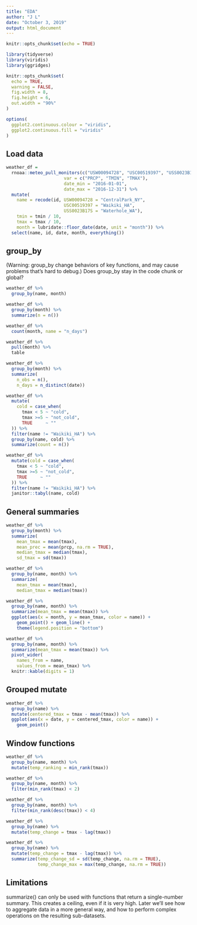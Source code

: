 ```yaml
---
title: "EDA"
author: "J L"
date: "October 3, 2019"
output: html_document
---
```


```r
knitr::opts_chunk$set(echo = TRUE)

library(tidyverse)
library(viridis)
library(ggridges)

knitr::opts_chunk$set(
  echo = TRUE,
  warning = FALSE,
  fig.width = 8,
  fig.height = 6,
  out.width = "90%"
)

options(
  ggplot2.continuous.colour = "viridis",
  ggplot2.continuous.fill = "viridis"
)
```

## Load data

```r
weather_df = 
  rnoaa::meteo_pull_monitors(c("USW00094728", "USC00519397", "USS0023B17S"),
                      var = c("PRCP", "TMIN", "TMAX"), 
                      date_min = "2016-01-01",
                      date_max = "2016-12-31") %>%
  mutate(
    name = recode(id, USW00094728 = "CentralPark_NY", 
                      USC00519397 = "Waikiki_HA",
                      USS0023B17S = "Waterhole_WA"),
    tmin = tmin / 10,
    tmax = tmax / 10,
    month = lubridate::floor_date(date, unit = "month")) %>%
  select(name, id, date, month, everything())
```

## group_by
(Warning: group_by change behaviors of key functions, and may cause problems that's hard to debug.)
Does group_by stay in the code chunk or global?


```r
weather_df %>%
  group_by(name, month)
```

```r
weather_df %>%
  group_by(month) %>%
  summarize(n = n())
```

```r
weather_df %>%
  count(month, name = "n_days")
```

```r
weather_df %>%
  pull(month) %>% 
  table
```

```r
weather_df %>%
  group_by(month) %>%
  summarize(
    n_obs = n(),
    n_days = n_distinct(date))
```

```r
weather_df %>% 
  mutate(
    cold = case_when(
      tmax < 5 ~ "cold",
      tmax >=5 ~ "not_cold",
      TRUE     ~ ""
  )) %>% 
  filter(name != "Waikiki_HA") %>% 
  group_by(name, cold) %>% 
  summarize(count = n())
```

```r
weather_df %>% 
  mutate(cold = case_when(
    tmax < 5 ~ "cold",
    tmax >=5 ~ "not_cold",
    TRUE     ~ ""
  )) %>% 
  filter(name != "Waikiki_HA") %>% 
  janitor::tabyl(name, cold)
```

## General summaries

```r
weather_df %>%
  group_by(month) %>%
  summarize(
    mean_tmax = mean(tmax),
    mean_prec = mean(prcp, na.rm = TRUE),
    median_tmax = median(tmax),
    sd_tmax = sd(tmax))
```

```r
weather_df %>%
  group_by(name, month) %>%
  summarize(
    mean_tmax = mean(tmax),
    median_tmax = median(tmax))
```

```r
weather_df %>%
  group_by(name, month) %>%
  summarize(mean_tmax = mean(tmax)) %>%
  ggplot(aes(x = month, y = mean_tmax, color = name)) + 
    geom_point() + geom_line() + 
    theme(legend.position = "bottom")
```

```r
weather_df %>%
  group_by(name, month) %>%
  summarize(mean_tmax = mean(tmax)) %>% 
  pivot_wider(
    names_from = name,
    values_from = mean_tmax) %>% 
  knitr::kable(digits = 1)
```

## Grouped mutate

```r
weather_df %>%
  group_by(name) %>%
  mutate(centered_tmax = tmax - mean(tmax)) %>% 
  ggplot(aes(x = date, y = centered_tmax, color = name)) + 
    geom_point() 
```

## Window functions

```r
weather_df %>%
  group_by(name, month) %>%
  mutate(temp_ranking = min_rank(tmax))
```

```r
weather_df %>%
  group_by(name, month) %>%
  filter(min_rank(tmax) < 2)
```

```r
weather_df %>%
  group_by(name, month) %>%
  filter(min_rank(desc(tmax)) < 4)
```

```r
weather_df %>%
  group_by(name) %>%
  mutate(temp_change = tmax - lag(tmax))
```

```r
weather_df %>%
  group_by(name) %>%
  mutate(temp_change = tmax - lag(tmax)) %>%
  summarize(temp_change_sd = sd(temp_change, na.rm = TRUE),
            temp_change_max = max(temp_change, na.rm = TRUE))
```

## Limitations
summarize() can only be used with functions that return a single-number summary. This creates a ceiling, even if it is very high. Later we’ll see how to aggregate data in a more general way, and how to perform complex operations on the resulting sub-datasets.


